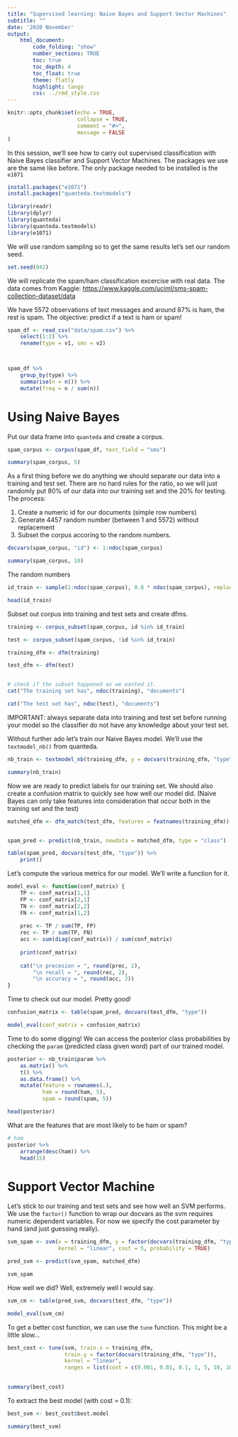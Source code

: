 ```yaml
---
title: "Supervised learning: Naive Bayes and Support Vector Machines"
subtitle: ""
date: '2020 November'
output:
    html_document:
        code_folding: "show"
        number_sections: TRUE
        toc: true
        toc_depth: 4
        toc_float: true
        theme: flatly
        highlight: tango
        css: ../rmd_style.css
---
```


```r
knitr::opts_chunk$set(echo = TRUE,
                      collapse = TRUE,
                      comment = "#>",
                      message = FALSE
)
```


In this session, we'll see how to carry out supervised classification with Naive Bayes classifier and Support Vector Machines. The packages we use are the same like before. The only package needed to be installed is the `e1071`

```r
install.packages("e1071")
install.packages("quanteda.textmodels")
```


```r
library(readr)
library(dplyr)
library(quanteda)
library(quanteda.textmodels)
library(e1071)
```

We will use random sampling so to get the same results let's set our random seed.
```r
set.seed(042)
```

We will replicate the spam/ham classification excercise with real data. The data comes from Kaggle: [https://www.kaggle.com/uciml/sms-spam-collection-dataset/data](https://www.kaggle.com/uciml/sms-spam-collection-dataset/data)

We have 5572 observations of text messages and around 87% is ham, the rest is spam. The objective: predict if a text is ham or spam!

```r
spam_df <- read_csv("data/spam.csv") %>% 
    select(1:2) %>% 
    rename(type = v1, sms = v2)



spam_df %>% 
    group_by(type) %>% 
    summarise(n = n()) %>% 
    mutate(freq = n / sum(n))
```

# Using Naive Bayes

Put our data frame into `quanteda` and create a corpus.

```r
spam_corpus <- corpus(spam_df, text_field = "sms")

summary(spam_corpus, 5)
```


As a first thing before we do anything we should separate our data into a training and test set. There are no hard rules for the ratio, so we will just randomly put 80% of our data into our training set and the 20% for testing. The process:

1. Create a numeric id for our documents (simple row numbers)
2. Generate 4457 random number (between 1 and 5572) without replacement
3. Subset the corpus accoring to the random numbers.


```r
docvars(spam_corpus, "id") <- 1:ndoc(spam_corpus)

summary(spam_corpus, 10)
```

The random numbers
```r
id_train <- sample(1:ndoc(spam_corpus), 0.8 * ndoc(spam_corpus), replace = FALSE)

head(id_train)
```

Subset out corpus into training and test sets and create dfms.

```r
training <- corpus_subset(spam_corpus, id %in% id_train)

test <- corpus_subset(spam_corpus, !id %in% id_train)

training_dfm <- dfm(training)

test_dfm <- dfm(test)


# check if the subset happened as we wanted it.
cat("The training set has", ndoc(training), "documents")

cat("The test set has", ndoc(test), "documents")
```

IMPORTANT: always separate data into training and test set before running your model so the classifier do not have any knowledge about your test set.

Without further ado let's train our Naive Bayes model. We'll use the `textmodel_nb()` from quanteda.

```r
nb_train <- textmodel_nb(training_dfm, y = docvars(training_dfm, "type") ,smooth = 1)

summary(nb_train)
```

Now we are ready to predict labels for our training set. We should also create a confusion matrix to quickly see how well our model did. (Naive Bayes can only take features into consideration that occur both in the training set and the test)

```r
matched_dfm <- dfm_match(test_dfm, features = featnames(training_dfm))


spam_pred <- predict(nb_train, newdata = matched_dfm, type = "class")

table(spam_pred, docvars(test_dfm, "type")) %>% 
    print()


```

Let's compute the various metrics for our model. We'll write a function for it.

```r
model_eval <- function(conf_matrix) {
    TP <- conf_matrix[1,1]
    FP <- conf_matrix[2,1]
    TN <- conf_matrix[2,2]
    FN <- conf_matrix[1,2]
    
    prec <- TP / sum(TP, FP)
    rec <- TP / sum(TP, FN)
    acc <- sum(diag(conf_matrix)) / sum(conf_matrix)
    
    print(conf_matrix)
    
    cat("\n precesion = ", round(prec, 2),
        "\n recall = ", round(rec, 2),
        "\n accuracy = ", round(acc, 2))
}
```

Time to check out our model. Pretty good!

```r
confusion_matrix <- table(spam_pred, docvars(test_dfm, "type"))

model_eval(conf_matrix = confusion_matrix)
```

Time to do some digging! We can access the posterior class probabilities by checking the `param` (predicted class given word) part of our trained model.

```r
posterior <- nb_train$param %>% 
    as.matrix() %>% 
    t() %>% 
    as.data.frame() %>% 
    mutate(feature = rownames(.),
           ham = round(ham, 5),
           spam = round(spam, 5))

head(posterior)


```


What are the features that are most likely to be ham or spam?

```r
# ham
posterior %>% 
    arrange(desc(ham)) %>% 
    head(15)

```




# Support Vector Machine

Let's stick to our training and test sets and see how well an SVM performs. We use the `factor()` function to wrap our docvars as the svm requires numeric dependent variables. For now we specify the cost parameter by hand (and just guessing really).

```r
svm_spam <- svm(x = training_dfm, y = factor(docvars(training_dfm, "type")),
                kernel = "linear", cost = 5, probability = TRUE)

pred_svm <- predict(svm_spam, matched_dfm)

svm_spam
```

How well we did? Well, extremely well I would say.

```r
svm_cm <- table(pred_svm, docvars(test_dfm, "type"))

model_eval(svm_cm)
```

To get a better cost function, we can use the `tune` function. This might be a little slow...

```r
best_cost <- tune(svm, train.x = training_dfm, 
                  train.y = factor(docvars(training_dfm, "type")),
                  kernel = "linear",
                  ranges = list(cost = c(0.001, 0.01, 0.1, 1, 5, 10, 100)))
                  

summary(best_cost)               
```


To extract the best model (with cost = 0.1):

```r
best_svm <- best_cost$best.model

summary(best_svm)
```

